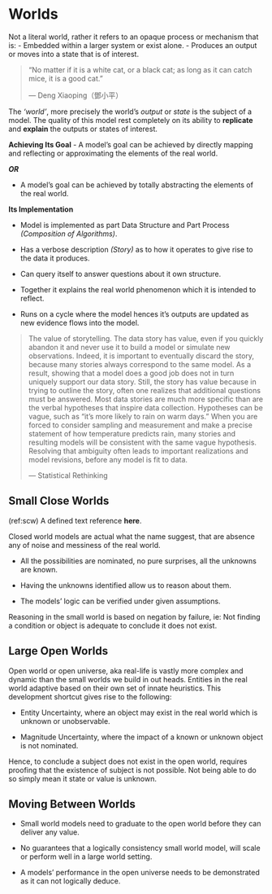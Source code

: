 # Worlds {#worlds}

Not a literal world, rather it refers to an opaque process or mechanism that is:
- Embedded within a larger system or exist alone.
- Produces an output or moves into a state that is of interest.

> "No matter if it is a white cat, or a black cat; as long as it can catch mice, it is a good cat."
> 
> --- Deng Xiaoping（鄧小平）

The _'world'_, more precisely the world's _output_ or _state_ is the subject of a model. The quality of 
this model rest completely on its ability to **replicate** and **explain** the outputs or states of interest.
                                                                                            
**Achieving Its Goal**
- A model's goal can be achieved by directly mapping and reflecting or approximating the elements of the real world.

_**OR**_

- A model's goal can be achieved by totally abstracting the elements of the real world.
  
**Its Implementation**

- Model is implemented as part Data Structure and Part Process _(Composition of Algorithms)_.

- Has a verbose description _(Story)_ as to how it operates to give rise to the data it produces.

- Can query itself to answer questions about it own structure.

- Together it explains the real world phenomenon which it is intended to reflect.

- Runs on a cycle where the model hences it's outputs are  updated as new evidence flows into the model.


> The value of storytelling. 
> The data story has value, even if you quickly abandon it and never use it to build a model or 
> simulate new observations. Indeed, it is important to eventually discard the story, because many stories always 
> correspond to the same model. As a result, showing that a model does a good job does not in turn uniquely support 
> our data story. Still, the story has value because in trying to outline the story, often one realizes that 
> additional questions must be answered. Most data stories are much more specific than are the verbal hypotheses 
> that inspire data collection. Hypotheses can be vague, such as “it’s more likely to rain on warm days.” When you 
> are forced to consider sampling and measurement and make a precise statement of how temperature predicts rain, 
> many stories and resulting models will be consistent with the same vague hypothesis. 
> Resolving that ambiguity often leads to important realizations and model revisions, before any model is fit to data.
> 
> --- Statistical Rethinking


## Small Close Worlds 

(ref:scw) A defined text reference **here**.

Closed world models are actual what the name suggest, that are absence any of noise and messiness of the real world.

- All the possibilities are nominated, no pure surprises, all the unknowns are known.

- Having the unknowns identified allow us to reason about them.

- The models' logic can be verified under given assumptions.

Reasoning in the small world is based on negation by failure, ie: Not finding a condition or object is adequate to
conclude it does not exist.

## Large Open Worlds

Open world or open universe, aka real-life is vastly more complex and dynamic than the small worlds we build in out heads.
Entities in the real world adaptive based on their own set of innate heuristics. This development shortcut gives rise to the following:

- Entity Uncertainty, where an object may exist in the real world which is unknown or unobservable.

- Magnitude Uncertainty, where the impact of a known or unknown object is not nominated.

Hence, to conclude a subject does not exist in the open world, requires proofing that the existence of subject is 
not possible. Not being able to do so simply mean it state or value is unknown.

## Moving Between Worlds

- Small world models need to graduate to the open world before they can deliver any value.

- No guarantees that a logically consistency small world model, will scale or perform well in a large world setting.

- A models' performance in the open universe needs to be demonstrated as it can not logically deduce.


